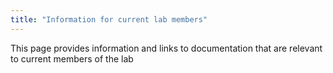 ```yaml
---
title: "Information for current lab members"
---
```



This page provides information and links to documentation that are relevant to current members of the lab



